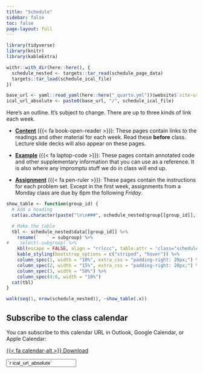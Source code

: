 ```yaml
---
title: "Schedule"
sidebar: false
toc: false
page-layout: full
---
```


```r
library(tidyverse)
library(knitr)
library(kableExtra)

withr::with_dir(here::here(), {
  schedule_nested <- targets::tar_read(schedule_page_data)
  targets::tar_load(schedule_ical_file)
})

base_url <- yaml::read_yaml(here::here("_quarto.yml"))$website$`site-url`
ical_url_absolute <- paste0(base_url, "/", schedule_ical_file)

```

::: {.schedule-page}


Here's an outline. It's subject to change. There are up to three kinds of link each week.

- [**Content**](/content/) ({{< fa book-open-reader >}}): These pages contain links to the readings and other material for each week. Read these **before** class. Lecture slide decks will also appear on these pages.

- [**Example**](/example/) ({{< fa laptop-code >}}): These pages contain annotated code and other supplementary information that you can use as a reference. It is also where any impromptu stuff we do in class will end up.

- [**Assignment**](/assignment/) ({{< fa pen-ruler >}}): These pages contain the instructions for each problem set. Except in the first week, assignments from a Monday class are due by 6pm the following _Friday_.



```r
show_table <- function(group_id) {
  # Add a heading
  cat(as.character(paste("\n\n###", schedule_nested$group[[group_id]], "\n\n")))

  # Make the table
  tbl <- schedule_nested$data[[group_id]] %>%
    rename(`   ` = subgroup) %>%
#    select(-subgroup) %>%
    kbl(escape = FALSE, align = "rrlccc", table.attr = 'class="schedule-table"') %>%
    kable_styling(bootstrap_options = c("striped", "hover")) %>%
    column_spec(1, width = "10%", extra_css = "padding-right: 20px;") %>%
    column_spec(2, width = "15%", extra_css = "padding-right: 20px;") %>%
    column_spec(3, width = "50%") %>%
    column_spec(4:6, width = "10%")
  cat(tbl)
}
```

```r
walk(seq(1, nrow(schedule_nested)), ~show_table(.x))
```

:::


::: {.callout-tip}

## Subscribe to the class calendar

You can subscribe to this calendar URL in Outlook, Google Calendar, or Apple Calendar:

::: {.grid}

::: {.g-col-12 .g-col-md-2}
<p class="download-btn"><a class="btn btn-slide btn-sm" href="/`r schedule_ical_file`" role="button">{{< fa calendar-alt >}} Download</a></p>
:::

::: {.g-col-12 .g-col-md-10}
<p><input class="form-control" type="text" value="`r ical_url_absolute`" onclick="this.select()" readonly></p>
:::

:::

:::
